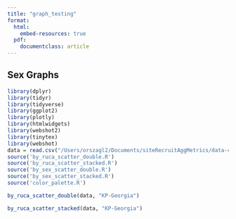 ```yaml
---
title: "graph_testing"
format: 
  html: 
    embed-resources: true
  pdf: 
    documentclass: article
---
```


## Sex Graphs

```r
library(dplyr)
library(tidyr)
library(tidyverse)
library(ggplot2)
library(plotly)
library(htmlwidgets)
library(webshot2)
library(tinytex)
library(webshot)
data = read.csv("/Users/orszagl2/Documents/siteRecruitAggMetrics/data-cleaning/joined_data3.csv")
source('by_ruca_scatter_double.R')
source('by_ruca_scatter_stacked.R')
source('by_sex_scatter_double.R')
source('by_sex_scatter_stacked.R')
source('color_palette.R')
```


```r
by_ruca_scatter_double(data, "KP-Georgia")
```

```r
by_ruca_scatter_stacked(data, "KP-Georgia")
```


